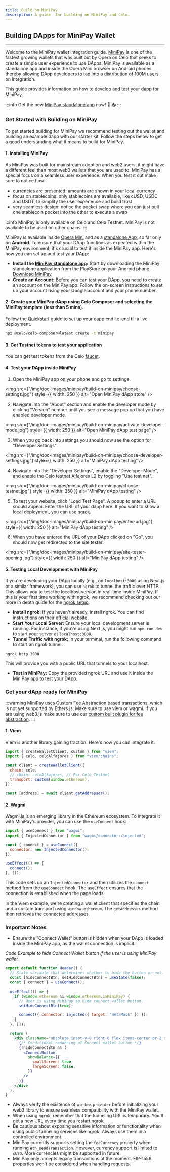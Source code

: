 ```yaml
---
title: Build on MiniPay
description: A guide  for building on MiniPay and Celo.
---
```


## Building DApps for MiniPay Wallet

---

Welcome to the MiniPay wallet integration guide. [MiniPay](https://www.opera.com/products/minipay) is one of the fastest growing wallets that was built out by Opera on Celo that seeks to create a simple user experience to use DApps. MiniPay is available as a standalone app and inside the Opera Mini browser on Android phones thereby allowing DApp developers to tap into a distribution of 100M users on integration. 

This guide provides information on how to develop and test your dapp for MiniPay. 

:::info
Get the new [MiniPay standalone app]((https://play.google.com/store/apps/details?id=com.opera.minipay)) now! 🎉 📥
:::

### Get Started with Building on MiniPay

To get started building for MiniPay we recommend testing out the wallet and building an example dapp with our starter kit. Follow the steps below to get a good understanding what it means to build for MiniPay.

#### 1. Installing MiniPay

As MiniPay was built for mainstream adoption and web2 users, it might have a different feel than most web3 wallets that you are used to. MiniPay has a special focus on a seamless user experience. When you test it out make sure to notice how:

- currencies are presented: amounts are shown in your local currency
- focus on stablecoins: only stablecoins are available, like cUSD, USDC and USDT, to simplify the user experience and build trust
- very seamless design: notice the pocket swap where you can just pull one stablecoin pocket into the other to execute a swap


:::info
MiniPay is only available on Celo and Celo Testnet. MiniPay is not available to be used on other chains.
:::

MiniPay is available inside [Opera Mini](https://www.opera.com/pl/products/minipay) and as a [standalone App](https://play.google.com/store/apps/details?id=com.opera.minipay), so far only on **Android**.
To ensure that your DApp functions as expected within the MiniPay environment, it's crucial to test it inside the MiniPay app. Here's how you can set up and test your DApp:

- **Install the [MiniPay standalone app](https://play.google.com/store/apps/details?id=com.opera.minipay):** Start by downloading the MiniPay standalone application from the PlayStore on your Android phone. [ Download MiniPay](https://play.google.com/store/apps/details?id=com.opera.minipay)
- **Create an Account:** Before you can test your DApp, you need to create an account on the MiniPay app. Follow the on-screen instructions to set up your account using your Google account and your phone number.


#### 2. Create your MiniPay dApp using Celo Composer and selecting the MiniPay template (less than 5 mins).

Follow the [Quickstart](/build/quickstart.md) guide to set up your dapp end-to-end till a live deployment.

```bash
npx @celo/celo-composer@latest create -t minipay
```

#### 3. Get Testnet tokens to test your application

You can get test tokens from the Celo [faucet](https://faucet.celo.org/).

#### 4. Test your DApp inside MiniPay

1. Open the MiniPay app on your phone and go to settings.

<img
  src={"/img/doc-images/minipay/build-on-minipay/choose-settings.jpg"}
  style={{ width: 250 }}
  alt="Open MiniPay dApp store"
/>

2. Navigate into the "About" section and enable the developer mode by clicking "Version" number until you see a message pop up that you have enabled developer mode.

<img
  src={"/img/doc-images/minipay/build-on-minipay/activate-developer-mode.jpg"}
  style={{ width: 250 }}
  alt="Open MiniPay dApp test page"
/>

3. When you go back into settings you should now see the option for "Developer Settings".

<img
  src={"/img/doc-images/minipay/build-on-minipay/choose-developer-settings.jpg"}
  style={{ width: 250 }}
  alt="MiniPay dApp testing"
/>


4. Navigate into the "Developer Settings", enable the "Developer Mode", and enable the Celo testnet Alfajores L2 by toggling "Use test net"..

<img
  src={"/img/doc-images/minipay/build-on-minipay/choose-testnet.jpg"}
  style={{ width: 250 }}
  alt="MiniPay dApp testing"
/>


5. To test your website, click "Load Test Page". A popup to enter a URL should appear. Enter the URL of your dapp here. If you want to show a local deployment, you can use [ngrok](#testing-local-development-with-minipay).


<img
  src={"/img/doc-images/minipay/build-on-minipay/enter-url.jpg"}
  style={{ width: 250 }}
  alt="MiniPay dApp testing"
/>

6. When you have entered the URL of your DApp clicked on "Go", you should now get redirected to the site tester.

<img
  src={"/img/doc-images/minipay/build-on-minipay/site-tester-opening.jpg"}
  style={{ width: 250 }}
  alt="MiniPay dApp testing"
/>

#### 5. Testing Local Development with MiniPay

If you're developing your DApp locally (e.g., on `localhost:3000` using Next.js or a similar framework), you can use `ngrok` to tunnel the traffic over HTTP. This allows you to test the localhost version in real-time inside MiniPay. If this is your first time working with ngrok, we recommend checking out our more in depth guide for the [ngrok setup](./prerequisites/ngrok-setup.mdx).

- **Install ngrok:** If you haven't already, install ngrok. You can find instructions on their [official website](https://ngrok.com/download).
- **Start Your Local Server:** Ensure your local development server is running. For instance, if you're using Next.js, you might run `npm run dev` to start your server at `localhost:3000`.
- **Tunnel Traffic with ngrok:** In your terminal, run the following command to start an ngrok tunnel:

```bash
ngrok http 3000
```

This will provide you with a public URL that tunnels to your localhost.

- **Test in MiniPay:** Copy the provided ngrok URL and use it inside the MiniPay app to test your DApp.

### Get your dApp ready for MiniPay

:::warning
MiniPay uses Custom [Fee Abstraction](../fee-currency.md) based transactions, which is not yet supported by Ethers.js. Make sure to use viem or wagmi. If you are using web3.js make sure to use our [custom built plugin for fee abstraction](../web3/index.md).
:::

#### 1. Viem

Viem is another library gaining traction. Here's how you can integrate it:

```js
import { createWalletClient, custom } from "viem";
import { celo, celoAlfajores } from "viem/chains";

const client = createWalletClient({
  chain: celo,
  // chain: celoAlfajores, // For Celo Testnet
  transport: custom(window.ethereum),
});

const [address] = await client.getAddresses();
```

#### 2. Wagmi

Wagmi.js is an emerging library in the Ethereum ecosystem. To integrate it with MiniPay's provider, you can use the `useConnect` hook:

```js
import { useConnect } from "wagmi";
import { InjectedConnector } from "wagmi/connectors/injected";

const { connect } = useConnect({
  connector: new InjectedConnector(),
});

useEffect(() => {
  connect();
}, []);
```

This code sets up an `InjectedConnector` and then utilizes the `connect` method from the `useConnect` hook. The `useEffect` ensures that the connection is established when the page loads.

In the Viem example, we're creating a wallet client that specifies the chain and a custom transport using `window.ethereum`. The `getAddresses` method then retrieves the connected addresses.

### Important Notes

- Ensure the "Connect Wallet" button is hidden when your DApp is loaded inside the MiniPay app, as the wallet connection is implicit.

_Code Example to hide Connect Wallet button if the user is using MiniPay wallet_

```jsx
export default function Header() {
  // State variable that determines whether to hide the button or not.
  const [hideConnectBtn, setHideConnectBtn] = useState(false);
  const { connect } = useConnect();

  useEffect(() => {
    if (window.ethereum && window.ethereum.isMiniPay) {
      // User is using MiniPay so hide connect wallet button.
      setHideConnectBtn(true);

      connect({ connector: injected({ target: "metaMask" }) });
    }
  }, []);

  return (
    <div className="absolute inset-y-0 right-0 flex items-center pr-2 sm:static sm:inset-auto sm:ml-6 sm:pr-0">
      {/* Conditional rendering of Connect Wallet button */}
      {!hideConnectBtn && (
        <ConnectButton
          showBalance={{
            smallScreen: true,
            largeScreen: false,
          }}
        />
      )}
    </div>
  );
}
```

- Always verify the existence of `window.provider` before initializing your web3 library to ensure seamless compatibility with the MiniPay wallet.
- When using `ngrok`, remember that the tunneling URL is temporary. You'll get a new URL every time you restart ngrok.
- Be cautious about exposing sensitive information or functionality when using public tunneling services like ngrok. Always use them in a controlled environment.
- MiniPay currently supports setting the `feeCurrency` property when running `eth_sendTransaction`. However, currency support is limited to `cUSD`. More currencies might be supported in future.
- MiniPay only accepts legacy transactions at the moment. EIP-1559 properties won't be considered when handling requests.
